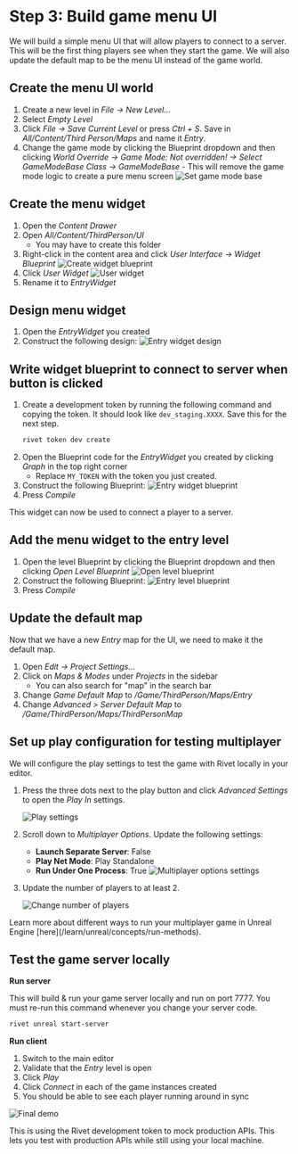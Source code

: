 
# Step 3: Build game menu UI

We will build a simple menu UI that will allow players to connect to a server. This will be the first thing players see when they start the game. We will also update the default map to be the menu UI instead of the game world.

## Create the menu UI world

1. Create a new level in _File -> New Level..._
2. Select _Empty Level_
3. Click _File -> Save Current Level_ or press _Ctrl + S_. Save in _All/Content/Third Person/Maps_ and name it _Entry_.
4. Change the game mode by clicking the Blueprint dropdown and then clicking _World Override -> Game Mode: Not overridden! -> Select GameModeBase Class -> GameModeBase_ - This will remove the game mode logic to create a pure menu screen
   <Image src={imgSetGameModeBase} alt='Set game mode base' />

## Create the menu widget

1. Open the _Content Drawer_
2. Open _All/Content/ThirdPerson/UI_
   - You may have to create this folder
3. Right-click in the content area and click _User Interface -> Widget Blueprint_
   <Image src={imgCreateWidgetBlueprint} alt='Create widget blueprint' />
4. Click _User Widget_
   <Image src={imgUserWidget} alt='User widget' />
5. Rename it to _EntryWidget_

## Design menu widget

<CrashCourseUnrealWidget />

1. Open the _EntryWidget_ you created
2. Construct the following design:
   <Image src={imgEntryWidgetDesign} alt='Entry widget design' />

## Write widget blueprint to connect to server when button is clicked

<CrashCourseUnrealBlueprint />

1. Create a development token by running the following command and copying the token. It should look like `dev_staging.XXXX`. Save this for the next step.
   ```bash
   rivet token dev create
   ```
2. Open the Blueprint code for the _EntryWidget_ you created by clicking _Graph_ in the top right corner
   - Replace `MY_TOKEN` with the token you just created.
3. Construct the following Blueprint:
   <Image src={imgEntryWidgetBlueprint} alt='Entry widget blueprint' />
4. Press _Compile_

This widget can now be used to connect a player to a server.


## Add the menu widget to the entry level

1. Open the level Blueprint by clicking the Blueprint dropdown and then clicking _Open Level Blueprint_
   <Image src={imgOpenLevelBlueprint} alt='Open level blueprint' />
2. Construct the following Blueprint:
   <Image src={imgEntryLevelBlueprint} alt='Entry level blueprint' />
3. Press _Compile_

## Update the default map

Now that we have a new _Entry_ map for the UI, we need to make it the default map.

1. Open _Edit -> Project Settings..._
2. Click on _Maps & Modes_ under _Projects_ in the sidebar
   - You can also search for "map" in the search bar
3. Change _Game Default Map_ to _/Game/ThirdPerson/Maps/Entry_
3. Change _Advanced > Server Default Map_ to _/Game/ThirdPerson/Maps/ThirdPersonMap_

## Set up play configuration for testing multiplayer

We will configure the play settings to test the game with Rivet locally in your editor.

1. Press the three dots next to the play button and click _Advanced Settings_ to open the _Play In_ settings.

   <Image src={imgPlaySettings} alt='Play settings' />

2. Scroll down to _Multiplayer Options_. Update the following settings:

   - **Launch Separate Server**: False
   - **Play Net Mode**: Play Standalone
   - **Run Under One Process**: True
     <Image src={imgMultiplayerOptionsSettings} alt='Multiplayer options settings' />

3. Update the number of players to at least 2.

   <Image src={imgNumberPlayers} alt='Change number of players' />

<Tip>
	Learn more about different ways to run your multiplayer game in Unreal Engine [here](/learn/unreal/concepts/run-methods).
</Tip>



## Test the game server locally

**Run server**

This will build & run your game server locally and run on port 7777. You must re-run this command whenever you change your server code.

```bash
rivet unreal start-server
```

**Run client**

1. Switch to the main editor
2. Validate that the _Entry_ level is open
3. Click _Play_ 
4. Click _Connect_ in each of the game instances created
5. You should be able to see each player running around in sync

<Image src={imgFinalDemo} alt='Final demo' />

This is using the Rivet development token to mock production APIs. This lets you test with production APIs while still using your local machine.
